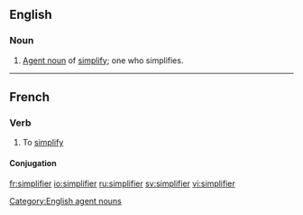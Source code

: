 ==English==

===Noun===

{{en-noun}}

# [[agent noun|Agent noun]] of [[simplify]]; one who simplifies.

[[Category:English agent nouns]]

----

==French==

===Verb===
{{infl|fr|verb}}

# To [[simplify]]

====Conjugation====
{{fr-conj-ier|simplif}}

[[fr:simplifier]]
[[io:simplifier]]
[[ru:simplifier]]
[[sv:simplifier]]
[[vi:simplifier]]